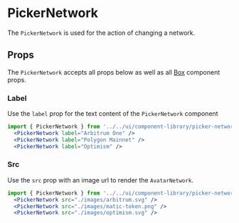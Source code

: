 

# PickerNetwork

The `PickerNetwork` is used for the action of changing a network.

<Canvas>
  <Story id="ui-components-component-library-picker-network-picker-network-stories-js--default-story" />
</Canvas>

## Props

The `PickerNetwork` accepts all props below as well as all [Box](/docs/ui-components-ui-box-box-stories-js--default-story#props) component props.

<ArgsTable of={PickerNetwork} />

### Label

Use the `label` prop for the text content of the `PickerNetwork` component

<Canvas>
  <Story id="ui-components-component-library-picker-network-picker-network-stories-js--label" />
</Canvas>

```jsx
import { PickerNetwork } from '../../ui/component-library/picker-network';
  <PickerNetwork label="Arbitrum One" />
  <PickerNetwork label="Polygon Mainnet" />
  <PickerNetwork label="Optimism" />
```

### Src

Use the `src` prop with an image url to render the `AvatarNetwork`.

<Canvas>
  <Story id="ui-components-component-library-picker-network-picker-network-stories-js--src" />
</Canvas>

```jsx
import { PickerNetwork } from '../../ui/component-library/picker-network';
  <PickerNetwork src="./images/arbitrum.svg" />
  <PickerNetwork src="./images/matic-token.png" />
  <PickerNetwork src="./images/optimism.svg" />
```